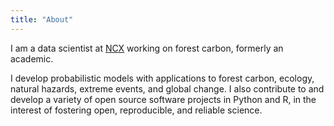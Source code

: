 ```yaml
---
title: "About"
---
```


I am a data scientist at [NCX](https://ncx.com) working on forest carbon, formerly an academic. 

I develop probabilistic models with applications to forest carbon, ecology, natural hazards, extreme events, and global change. 
I also contribute to and develop a variety of open source software projects in Python and R, in the interest of fostering open, reproducible, and reliable science. 
